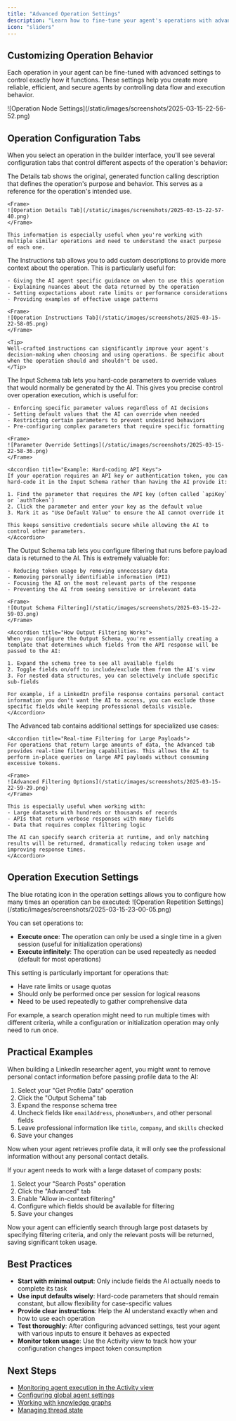 ```yaml
---
title: "Advanced Operation Settings"
description: "Learn how to fine-tune your agent's operations with advanced configuration options"
icon: "sliders"
---
```


## Customizing Operation Behavior

Each operation in your agent can be fine-tuned with advanced settings to control exactly how it functions. These settings help you create more reliable, efficient, and secure agents by controlling data flow and execution behavior.

<Frame>
![Operation Node Settings](/static/images/screenshots/2025-03-15-22-56-52.png)
</Frame>

## Operation Configuration Tabs

When you select an operation in the builder interface, you'll see several configuration tabs that control different aspects of the operation's behavior:

<Tabs>
  <Tab title="Details">
    The Details tab shows the original, generated function calling description that defines the operation's purpose and behavior. This serves as a reference for the operation's intended use.
    
    <Frame>
    ![Operation Details Tab](/static/images/screenshots/2025-03-15-22-57-40.png)
    </Frame>
    
    This information is especially useful when you're working with multiple similar operations and need to understand the exact purpose of each one.
  </Tab>
  
  <Tab title="Instructions">
    The Instructions tab allows you to add custom descriptions to provide more context about the operation. This is particularly useful for:
    
    - Giving the AI agent specific guidance on when to use this operation
    - Explaining nuances about the data returned by the operation
    - Setting expectations about rate limits or performance considerations
    - Providing examples of effective usage patterns

    <Frame>
    ![Operation Instructions Tab](/static/images/screenshots/2025-03-15-22-58-05.png)
    </Frame>
    
    <Tip>
    Well-crafted instructions can significantly improve your agent's decision-making when choosing and using operations. Be specific about when the operation should and shouldn't be used.
    </Tip>
  </Tab>
  
  <Tab title="Input Schema">
    The Input Schema tab lets you hard-code parameters to override values that would normally be generated by the AI. This gives you precise control over operation execution, which is useful for:
    
    - Enforcing specific parameter values regardless of AI decisions
    - Setting default values that the AI can override when needed
    - Restricting certain parameters to prevent undesired behaviors
    - Pre-configuring complex parameters that require specific formatting
    
    <Frame>
    ![Parameter Override Settings](/static/images/screenshots/2025-03-15-22-58-36.png)
    </Frame>
    
    <Accordion title="Example: Hard-coding API Keys">
    If your operation requires an API key or authentication token, you can hard-code it in the Input Schema rather than having the AI provide it:
    
    1. Find the parameter that requires the API key (often called `apiKey` or `authToken`)
    2. Click the parameter and enter your key as the default value
    3. Mark it as "Use Default Value" to ensure the AI cannot override it
    
    This keeps sensitive credentials secure while allowing the AI to control other parameters.
    </Accordion>
  </Tab>
  
  <Tab title="Output Schema">
    The Output Schema tab lets you configure filtering that runs before payload data is returned to the AI. This is extremely valuable for:
    
    - Reducing token usage by removing unnecessary data
    - Removing personally identifiable information (PII)
    - Focusing the AI on the most relevant parts of the response
    - Preventing the AI from seeing sensitive or irrelevant data

    <Frame>
    ![Output Schema Filtering](/static/images/screenshots/2025-03-15-22-59-03.png)
    </Frame>
    
    <Accordion title="How Output Filtering Works">
    When you configure the Output Schema, you're essentially creating a template that determines which fields from the API response will be passed to the AI:
    
    1. Expand the schema tree to see all available fields
    2. Toggle fields on/off to include/exclude them from the AI's view
    3. For nested data structures, you can selectively include specific sub-fields
    
    For example, if a LinkedIn profile response contains personal contact information you don't want the AI to access, you can exclude those specific fields while keeping professional details visible.
    </Accordion>
  </Tab>
  
  <Tab title="Advanced">
    The Advanced tab contains additional settings for specialized use cases:
    
    <Accordion title="Real-time Filtering for Large Payloads">
    For operations that return large amounts of data, the Advanced tab provides real-time filtering capabilities. This allows the AI to perform in-place queries on large API payloads without consuming excessive tokens.
    
    <Frame>
    ![Advanced Filtering Options](/static/images/screenshots/2025-03-15-22-59-29.png)
    </Frame>
    
    This is especially useful when working with:
    - Large datasets with hundreds or thousands of records
    - APIs that return verbose responses with many fields
    - Data that requires complex filtering logic
    
    The AI can specify search criteria at runtime, and only matching results will be returned, dramatically reducing token usage and improving response times.
    </Accordion>
  </Tab>
</Tabs>

## Operation Execution Settings

<Accordion title="Controlling Operation Repetition">
The blue rotating icon in the operation settings allows you to configure how many times an operation can be executed:

<Frame>
![Operation Repetition Settings](/static/images/screenshots/2025-03-15-23-00-05.png)
</Frame>

You can set operations to:

- **Execute once**: The operation can only be used a single time in a given session (useful for initialization operations)
- **Execute infinitely**: The operation can be used repeatedly as needed (default for most operations)

This setting is particularly important for operations that:
- Have rate limits or usage quotas
- Should only be performed once per session for logical reasons
- Need to be used repeatedly to gather comprehensive data

For example, a search operation might need to run multiple times with different criteria, while a configuration or initialization operation may only need to run once.
</Accordion>

## Practical Examples

<Accordion title="Example: Sanitizing LinkedIn Profile Data">
When building a LinkedIn researcher agent, you might want to remove personal contact information before passing profile data to the AI:

1. Select your "Get Profile Data" operation
2. Click the "Output Schema" tab
3. Expand the response schema tree
4. Uncheck fields like `emailAddress`, `phoneNumbers`, and other personal fields
5. Leave professional information like `title`, `company`, and `skills` checked
6. Save your changes

Now when your agent retrieves profile data, it will only see the professional information without any personal contact details.
</Accordion>

<Accordion title="Example: Optimizing for Large Datasets">
If your agent needs to work with a large dataset of company posts:

1. Select your "Search Posts" operation
2. Click the "Advanced" tab
3. Enable "Allow in-context filtering"
4. Configure which fields should be available for filtering
5. Save your changes

Now your agent can efficiently search through large post datasets by specifying filtering criteria, and only the relevant posts will be returned, saving significant token usage.
</Accordion>

## Best Practices

- **Start with minimal output**: Only include fields the AI actually needs to complete its task
- **Use input defaults wisely**: Hard-code parameters that should remain constant, but allow flexibility for case-specific values
- **Provide clear instructions**: Help the AI understand exactly when and how to use each operation
- **Test thoroughly**: After configuring advanced settings, test your agent with various inputs to ensure it behaves as expected
- **Monitor token usage**: Use the Activity view to track how your configuration changes impact token consumption

## Next Steps

- [Monitoring agent execution in the Activity view](/docs/02-agent-builder/03-activity-view)
- [Configuring global agent settings](/docs/02-agent-builder/05-agent-settings)
- [Working with knowledge graphs](/docs/02-agent-builder/02-agent-graph-system)
- [Managing thread state](/docs/03-ai-state-management/02-thread-management) 